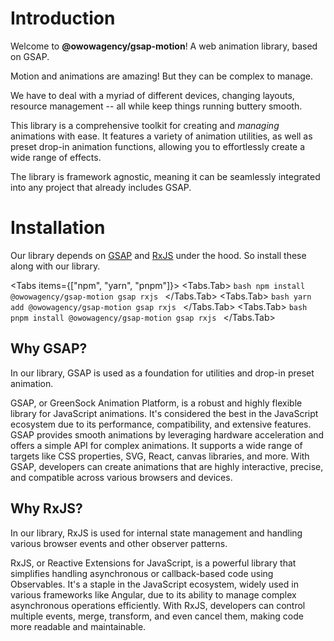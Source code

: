 
# Introduction

Welcome to **@owowagency/gsap-motion**! A web animation library, based on GSAP.

Motion and animations are amazing! But they can be complex to manage.

We have to deal with a myriad of different devices, changing layouts, resource management -- all while keep things running buttery smooth.

This library is a comprehensive toolkit for creating and _managing_ animations with ease. It features a variety of animation utilities, as well as preset drop-in animation functions, allowing you to effortlessly create a wide range of effects.

The library is framework agnostic, meaning it can be seamlessly integrated into any project that already includes GSAP.

# Installation

Our library depends on [GSAP](https://greensock.com/) and [RxJS](https://rxjs.dev/) under the hood. So install these along with our library.

<Tabs items={["npm", "yarn", "pnpm"]}>
  <Tabs.Tab>
    ```bash
    npm install @owowagency/gsap-motion gsap rxjs
    ```
  </Tabs.Tab>
  <Tabs.Tab>
    ```bash
    yarn add @owowagency/gsap-motion gsap rxjs
    ```
  </Tabs.Tab>
  <Tabs.Tab>
    ```bash
    pnpm install @owowagency/gsap-motion gsap rxjs
    ```
  </Tabs.Tab>
</Tabs>

## Why GSAP?

In our library, GSAP is used as a foundation for utilities and drop-in preset animation.

GSAP, or GreenSock Animation Platform, is a robust and highly flexible library for JavaScript animations. It's considered the best in the JavaScript ecosystem due to its performance, compatibility, and extensive features. GSAP provides smooth animations by leveraging hardware acceleration and offers a simple API for complex animations. It supports a wide range of targets like CSS properties, SVG, React, canvas libraries, and more. With GSAP, developers can create animations that are highly interactive, precise, and compatible across various browsers and devices.

## Why RxJS?

In our library, RxJS is used for internal state management and handling various browser events and other observer patterns.

RxJS, or Reactive Extensions for JavaScript, is a powerful library that simplifies handling asynchronous or callback-based code using Observables. It's a staple in the JavaScript ecosystem, widely used in various frameworks like Angular, due to its ability to manage complex asynchronous operations efficiently. With RxJS, developers can control multiple events, merge, transform, and even cancel them, making code more readable and maintainable.